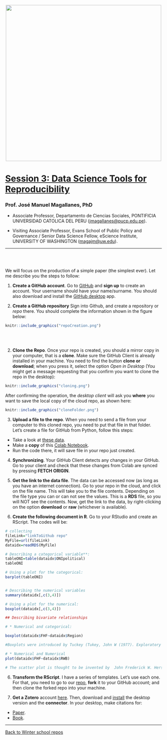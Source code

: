 
<br> 
<center><img src="https://i.imgur.com/hkb7Bq7.png" width="500"></center>

# [Session 3: Data Science Tools for Reproducibility](https://github.com/eScienceUW-WinterSchool-2020/ReproducibilitySession)

### Prof. José Manuel Magallanes, PhD

* Associate Professor, Departamento de Ciencias Sociales, PONTIFICIA UNIVERSIDAD CATOLICA DEL PERU ([jmagallanes@pucp.edu.pe](mailto:jmagallanes@pucp.edu.pe)).

* Visiting Associate Professor, Evans School of Public Policy and Governance / Senior Data Science Fellow, eScience Institute, UNIVERSITY OF WASHINGTON ([magajm@uw.edu](mailto:magajm@uw.edu)).

_____


<br></br>

We will focus on the production of a simple paper (the simplest ever). Let me describe you the steps to follow:

1. **Create a GitHub account**. Go to [GitHub](https://github.com/) and **sign up** to create an account. Your username should have your name/surname. You should also download and install the [GitHub desktop](https://desktop.github.com/) app.

2. **Create a GitHub repository** Sign into Github, and create a repository or _repo_ there. You should complete the information shown in the figure below:


```r
knitr::include_graphics("repoCreation.png")
```

<br>
<br>


2. **Clone the Repo**. Once your repo is created, you should a mirror copy in your computer, that is a **clone**. Make sure the GitHub Client is already installed in your machine. You need to find the button **clone or download**; when you press it, select the option _Open in Desktop_ (You might get a message requesting that you confirm you want to clone the repo in the desktop):

```r
knitr::include_graphics("cloning.png")
```

After confirming the operation, the _desktop client_ will ask you **where** you want to save the local copy of the cloud repo, as shown here:

```r
knitr::include_graphics("cloneFolder.png")
```


3. **Upload a file to the repo**. When you need to send a file from your computer to this cloned repo, you need to put that file in that folder. Let's create a file for GitHub from Python, follow this steps:

* Take a look at [these data](https://en.wikipedia.org/wiki/Censorship_by_country).
* Make a **copy** of this [Colab Notebook](https://colab.research.google.com/drive/1zbvSXuKidACMPxOUbe7HDVAWh6ickxD8).
* Run the code there, it will save file in your repo just created.

4. **Synchronizing**. Your GitHub Client detects any changes in your GitHub. Go to your client and check that these changes from Colab are synced by pressing **FETCH ORIGIN**.


4. **Get the link to the data file**. The data can be accessed now (as long as you have an internet connection). Go to your repo in the cloud, and click on the file name. This will take you to the file contents. Depending on the file type you can or can not see the values. This is a **RDS** file, so you will NOT see the contents. Now, get the link to the data, by right-clicking on the option **download** or **raw** (whichever is available).

5. **Create the following document in R**. Go to your RStudio and create an RScript. The codes will be:

    
```r
# collecting
fileLink="linkToGithub repo"
MyFile=url(fileLink)
dataidx=readRDS(MyFile)

# Describing a categorical variable**:
tableONI=table(dataidx$ONIpolitical)
tableONI

# Using a plot for the categorical:
barplot(tableONI)


# Describing the numerical variables
summary(dataidx[,c(3,4)])

# Using a plot for the numerical:
boxplot(dataidx[,c(3,4)])

## Describing bivariate relationships

# * Numerical and categorical:

boxplot(dataidx$FHF~dataidx$Region)

#Boxplots were introduced by Tuckey (Tukey, John W (1977). Exploratory Data Analysis. Addison-Wesley.)

# * Numerical and Numerical
plot(dataidx$FHF~dataidx$RWB)

# The scatter plot is thought to be invented by  John Frederick W. Herschel according to this link: https://qz.com/1235712/the-origins-of-the-scatter-plot-data-visualizations-greatest-invention/

```


6. **Transform the RScript**. I have a series of templates. Let's use each one. For that, you need to go to our [repo](https://github.com/eScienceWinterSchool/Reproducibility), **fork** it to your GitHub account; and then clone the forked repo into your machine.

7. **Get a Zotero** account [here](https://www.zotero.org/user/register). Then, download and [install](https://www.zotero.org/download/) the desktop version and the **connector**. In your desktop, make citations for:
* [Paper](http://datavis.ca/papers/friendly-scat.pdf).
* [Book](https://www.amazon.com/Exploratory-Data-Analysis-Tukey-1977-01-01/dp/B019NER4VG/ref=sr_1_fkmr0_1?keywords=Tukey%2C+John+W+%281977%29.+Exploratory+Data+Analysis.+Addison-Wesley&qid=1580940897&sr=8-1-fkmr0).


_____

[Back to Winter school repos](https://github.com/eScienceUW-WinterSchool-2020)








